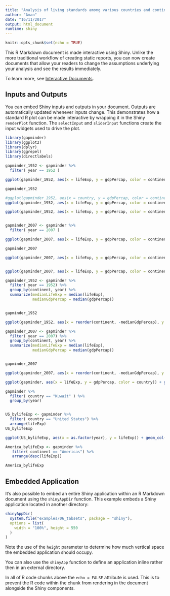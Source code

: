 ```yaml
---
title: "Analysis of living standards among various countries and continents"
author: "Aman"
date: "16/11/2017"
output: html_document
runtime: shiny
---
```


```r
knitr::opts_chunk$set(echo = TRUE)
```

This R Markdown document is made interactive using Shiny. Unlike the more traditional workflow of creating static reports, you can now create documents that allow your readers to change the assumptions underlying your analysis and see the results immediately. 

To learn more, see [Interactive Documents](http://rmarkdown.rstudio.com/authoring_shiny.html).

## Inputs and Outputs

You can embed Shiny inputs and outputs in your document. Outputs are automatically updated whenever inputs change.  This demonstrates how a standard R plot can be made interactive by wrapping it in the Shiny `renderPlot` function. The `selectInput` and `sliderInput` functions create the input widgets used to drive the plot.

```r
library(gapminder)
library(ggplot2)
library(dplyr)
library(ggrepel)
library(directlabels)
```


```r
gapminder_1952 <- gapminder %>%
  filter( year == 1952 )

ggplot(gapminder_1952, aes(x = lifeExp, y = gdpPercap, color = continent, size = pop)) + geom_point() + theme_minimal()

gapminder_1952

#ggplot(gapminder_1952, aes(x = country, y = gdpPercap, color = continent)) + geom_col() + theme_minimal()
ggplot(gapminder_1952, aes(x = lifeExp, y = gdpPercap, color = continent)) + geom_line(aes(group = continent)) + theme_minimal()

ggplot(gapminder_1952, aes(x = lifeExp, y = gdpPercap, color = continent, size = pop)) + geom_point() + theme_minimal() + scale_y_log10()



```

```r
gapminder_2007 <- gapminder %>%
  filter( year == 2007 )

ggplot(gapminder_2007, aes(x = lifeExp, y = gdpPercap, color = continent, size = pop)) + geom_point() + theme_minimal()

gapminder_2007

ggplot(gapminder_2007, aes(x = lifeExp, y = gdpPercap, color = continent, size = pop)) + geom_point() + theme_minimal() + scale_y_log10()


ggplot(gapminder_2007, aes(x = lifeExp, y = gdpPercap, color = continent)) + geom_line(aes(group = continent)) + theme_minimal()
```





```r
gapminder_1952 <- gapminder %>%
  filter( year == 1952) %>%
  group_by(continent, year) %>%
  summarize(medianLifeExp = median(lifeExp),
            medianGdpPercap = median(gdpPercap))


gapminder_1952

ggplot(gapminder_1952, aes(x = reorder(continent, -medianGdpPercap), y = medianGdpPercap, color = continent)) + geom_col() + theme_minimal()


```

```r
gapminder_2007 <- gapminder %>%
  filter( year == 2007) %>%
  group_by(continent, year) %>%
  summarize(medianLifeExp = median(lifeExp),
            medianGdpPercap = median(gdpPercap))


gapminder_2007

ggplot(gapminder_2007, aes(x = reorder(continent, -medianGdpPercap), y = medianGdpPercap, color = continent)) + geom_col() + theme_minimal()

ggplot(gapminder, aes(x = lifeExp, y = gdpPercap, color = country)) + geom_line() + theme_minimal() + theme(legend.position = "none") + geom_dl(aes(label = country), method = list(dl.combine("first.points", "last.points"), cex = 0.8))

gapminder %>%
  filter( country == "Kuwait" ) %>%
  group_by(year)


US_bylifeExp <- gapminder %>%
  filter( country == "United States") %>%
  arrange(lifeExp)
US_bylifeExp

ggplot(US_bylifeExp, aes(x = as.factor(year), y = lifeExp)) + geom_col() + coord_flip()

America_bylifeExp <- gapminder %>%
   filter( continent == "Americas") %>%
   arrange(desc(lifeExp))

America_bylifeExp
```





## Embedded Application

It's also possible to embed an entire Shiny application within an R Markdown document using the `shinyAppDir` function. This example embeds a Shiny application located in another directory:

```r
shinyAppDir(
  system.file("examples/06_tabsets", package = "shiny"),
  options = list(
    width = "100%", height = 550
  )
)
```

Note the use of the `height` parameter to determine how much vertical space the embedded application should occupy.

You can also use the `shinyApp` function to define an application inline rather then in an external directory.

In all of R code chunks above the `echo = FALSE` attribute is used. This is to prevent the R code within the chunk from rendering in the document alongside the Shiny components.



